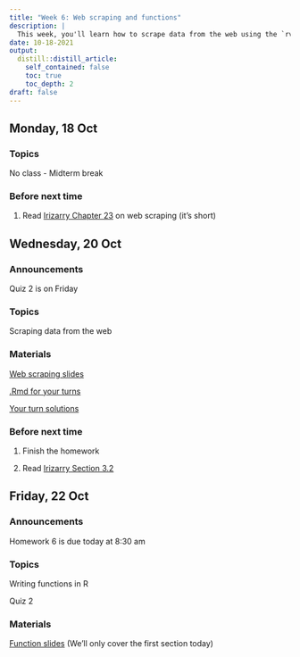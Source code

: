 ```yaml
---
title: "Week 6: Web scraping and functions"
description: |
  This week, you'll learn how to scrape data from the web using the `rvest` package and how to write basic functions.
date: 10-18-2021
output:
  distill::distill_article:
    self_contained: false
    toc: true
    toc_depth: 2
draft: false
---
```


## Monday, 18 Oct

### Topics

No class - Midterm break


### Before next time

1. Read [Irizarry Chapter 23](https://rafalab.github.io/dsbook/web-scraping.html) on web scraping (it's short)



## Wednesday, 20 Oct

### Announcements

Quiz 2 is on Friday


### Topics

Scraping data from the web

### Materials

[Web scraping slides](https://stat220-fa21.github.io/class_materials/slides/14-scraping.pdf)

[.Rmd for your turns](https://stat220-fa21.github.io/class_materials/activities/15-web-scraping.Rmd)

[Your turn solutions](https://stat220-fa21.github.io/class_materials/activities/15-soln-web-scraping.pdf)

### Before next time

1. Finish the homework

1. Read [Irizarry Section 3.2](https://rafalab.github.io/dsbook/programming-basics.html#defining-functions)

## Friday, 22 Oct

### Announcements

Homework 6 is due today at 8:30 am

### Topics

Writing functions in R

Quiz 2

### Materials

[Function slides](https://stat220-fa21.github.io/class_materials/slides/15-functions.pdf) (We'll only cover the first section today)
